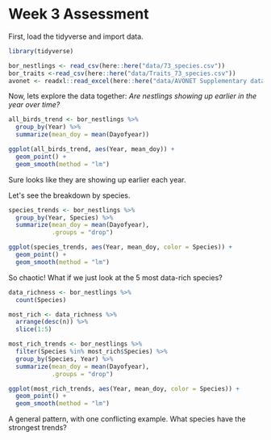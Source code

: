 # Week 3 Assessment

First, load the tidyverse and import data.

```r
library(tidyverse)

bor_nestlings <- read_csv(here::here("data/73_species.csv"))
bor_traits <-read_csv(here::here("data/Traits_73_species.csv"))
avonet <- readxl::read_excel(here::here("data/AVONET Supplementary dataset 1.xlsx"))
```

Now, lets explore the data together: *Are nestlings showing up earlier in the year over time?*

```r
all_birds_trend <- bor_nestlings %>% 
  group_by(Year) %>% 
  summarize(mean_doy = mean(Dayofyear))

ggplot(all_birds_trend, aes(Year, mean_doy)) + 
  geom_point() +
  geom_smooth(method = "lm")
```

Sure looks like they are showing up earlier each year.

Let\'s see the breakdown by species.

```r
species_trends <- bor_nestlings %>% 
  group_by(Year, Species) %>% 
  summarize(mean_doy = mean(Dayofyear),
            .groups = "drop")

ggplot(species_trends, aes(Year, mean_doy, color = Species)) + 
  geom_point() +
  geom_smooth(method = "lm")
```

So chaotic! What if we just look at the 5 most data-rich species?

```r
data_richness <- bor_nestlings %>% 
  count(Species)

most_rich <- data_richness %>% 
  arrange(desc(n)) %>% 
  slice(1:5)

most_rich_trends <- bor_nestlings %>% 
  filter(Species %in% most_rich$Species) %>% 
  group_by(Species, Year) %>% 
  summarize(mean_doy = mean(Dayofyear), 
            .groups = "drop")

ggplot(most_rich_trends, aes(Year, mean_doy, color = Species)) +
  geom_point() +
  geom_smooth(method = "lm")
```

A general pattern, with one conflicting example. What species have the strongest trends?
